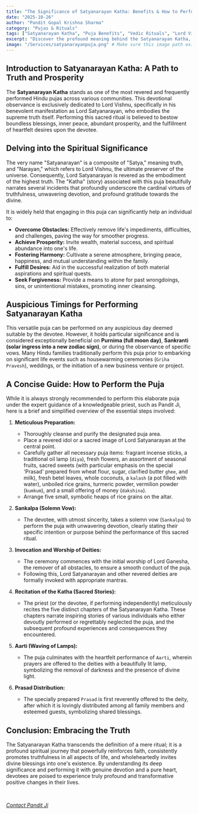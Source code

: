 ```yaml
---
title: "The Significance of Satyanarayan Katha: Benefits & How to Perform"
date: "2025-10-26"
author: "Pandit Gopal Krishna Sharma"
category: "Pujas & Rituals"
tags: ["Satyanarayan Katha", "Puja Benefits", "Vedic Rituals", "Lord Vishnu", "Spiritual Growth", "Hindu Puja", "Indian Culture"]
excerpt: "Discover the profound meaning behind the Satyanarayan Katha, its spiritual benefits for devotees, and a simple guide on how to perform this auspicious puja at home or with a priest to invoke peace and prosperity."
image: "/Services/satyanarayanpuja.png" # Make sure this image path exists in your public folder
---
```


## Introduction to Satyanarayan Katha: A Path to Truth and Prosperity

The **Satyanarayan Katha** stands as one of the most revered and frequently performed Hindu pujas across various communities. This devotional observance is exclusively dedicated to Lord Vishnu, specifically in his benevolent manifestation as Lord Satyanarayan, who embodies the supreme truth itself. Performing this sacred ritual is believed to bestow boundless blessings, inner peace, abundant prosperity, and the fulfillment of heartfelt desires upon the devotee.

## Delving into the Spiritual Significance

The very name "Satyanarayan" is a composite of "Satya," meaning truth, and "Narayan," which refers to Lord Vishnu, the ultimate preserver of the universe. Consequently, Lord Satyanarayan is revered as the embodiment of the highest truth. The "Katha" (story) associated with this puja beautifully narrates several incidents that profoundly underscore the cardinal virtues of truthfulness, unwavering devotion, and profound gratitude towards the divine.

It is widely held that engaging in this puja can significantly help an individual to:
*   **Overcome Obstacles:** Effectively remove life's impediments, difficulties, and challenges, paving the way for smoother progress.
*   **Achieve Prosperity:** Invite wealth, material success, and spiritual abundance into one's life.
*   **Fostering Harmony:** Cultivate a serene atmosphere, bringing peace, happiness, and mutual understanding within the family.
*   **Fulfill Desires:** Aid in the successful realization of both material aspirations and spiritual quests.
*   **Seek Forgiveness:** Provide a means to atone for past wrongdoings, sins, or unintentional mistakes, promoting inner cleansing.

## Auspicious Timings for Performing Satyanarayan Katha

This versatile puja can be performed on any auspicious day deemed suitable by the devotee. However, it holds particular significance and is considered exceptionally beneficial on **Purnima (full moon day)**, **Sankranti (solar ingress into a new zodiac sign)**, or during the observance of specific vows. Many Hindu families traditionally perform this puja prior to embarking on significant life events such as housewarming ceremonies (`Griha Pravesh`), weddings, or the initiation of a new business venture or project.

## A Concise Guide: How to Perform the Puja

While it is always strongly recommended to perform this elaborate puja under the expert guidance of a knowledgeable priest, such as Pandit Ji, here is a brief and simplified overview of the essential steps involved:

1.  **Meticulous Preparation:**
    *   Thoroughly cleanse and purify the designated puja area.
    *   Place a revered idol or a sacred image of Lord Satyanarayan at the central point.
    *   Carefully gather all necessary puja items: fragrant incense sticks, a traditional oil lamp (`diya`), fresh flowers, an assortment of seasonal fruits, sacred sweets (with particular emphasis on the special 'Prasad' prepared from wheat flour, sugar, clarified butter `ghee`, and milk), fresh betel leaves, whole coconuts, a `kalash` (a pot filled with water), unboiled rice grains, turmeric powder, vermilion powder (`kumkum`), and a small offering of money (`dakshina`).
    *   Arrange five small, symbolic heaps of rice grains on the altar.

2.  **Sankalpa (Solemn Vow):**
    *   The devotee, with utmost sincerity, takes a solemn vow (`Sankalpa`) to perform the puja with unwavering devotion, clearly stating their specific intention or purpose behind the performance of this sacred ritual.

3.  **Invocation and Worship of Deities:**
    *   The ceremony commences with the initial worship of Lord Ganesha, the remover of all obstacles, to ensure a smooth conduct of the puja.
    *   Following this, Lord Satyanarayan and other revered deities are formally invoked with appropriate mantras.

4.  **Recitation of the Katha (Sacred Stories):**
    *   The priest (or the devotee, if performing independently) meticulously recites the five distinct chapters of the Satyanarayan Katha. These chapters narrate inspiring stories of various individuals who either devoutly performed or regrettably neglected the puja, and the subsequent profound experiences and consequences they encountered.

5.  **Aarti (Waving of Lamps):**
    *   The puja culminates with the heartfelt performance of `Aarti`, wherein prayers are offered to the deities with a beautifully lit lamp, symbolizing the removal of darkness and the presence of divine light.

6.  **Prasad Distribution:**
    *   The specially prepared `Prasad` is first reverently offered to the deity, after which it is lovingly distributed among all family members and esteemed guests, symbolizing shared blessings.

## Conclusion: Embracing the Truth

The Satyanarayan Katha transcends the definition of a mere ritual; it is a profound spiritual journey that powerfully reinforces faith, consistently promotes truthfulness in all aspects of life, and wholeheartedly invites divine blessings into one's existence. By understanding its deep significance and performing it with genuine devotion and a pure heart, devotees are poised to experience truly profound and transformative positive changes in their lives.


&nbsp;

*[Contact Pandit Ji](https://wa.me/9926029451?text=Hello%20Pandit%20Ji,%20I'm%20interested%20in%20performing%20Satyanarayan%20Katha%20and%20would%20like%20a%20consultation.)*